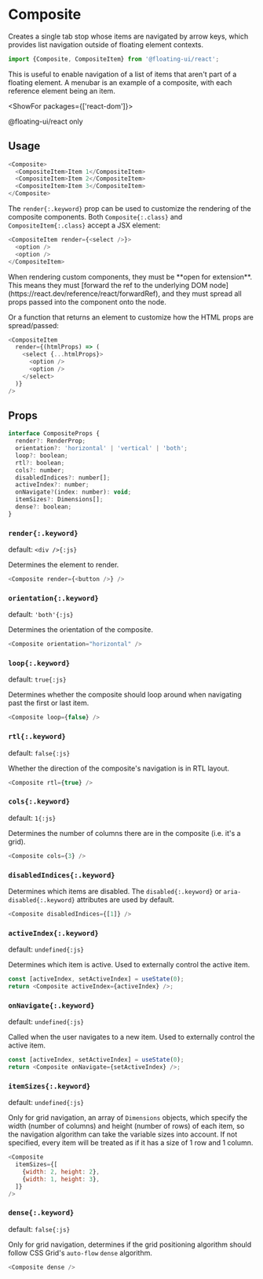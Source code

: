 <PageCard>

# Composite

Creates a single tab stop whose items are navigated by arrow
keys, which provides list navigation outside of floating element
contexts.

```js
import {Composite, CompositeItem} from '@floating-ui/react';
```

This is useful to enable navigation of a list of items that
aren't part of a floating element. A menubar is an example of a
composite, with each reference element being an item.

<ShowFor packages={['react-dom']}>

<PackageLimited>@floating-ui/react only</PackageLimited>

</ShowFor>

</PageCard>

## Usage

```js
<Composite>
  <CompositeItem>Item 1</CompositeItem>
  <CompositeItem>Item 2</CompositeItem>
  <CompositeItem>Item 3</CompositeItem>
</Composite>
```

The `render{:.keyword}` prop can be used to customize the
rendering of the composite components. Both `Composite{:.class}`
and `CompositeItem{:.class}` accept a JSX element:

```js
<CompositeItem render={<select />}>
  <option />
  <option />
</CompositeItem>
```

<Notice type="error" title="Important">
  When rendering custom components, they must be **open for
  extension**. This means they must [forward the ref to the
  underlying DOM
  node](https://react.dev/reference/react/forwardRef), and they
  must spread all props passed into the component onto the node.
</Notice>

Or a function that returns an element to customize how the HTML
props are spread/passed:

```js
<CompositeItem
  render={(htmlProps) => (
    <select {...htmlProps}>
      <option />
      <option />
    </select>
  )}
/>
```

## Props

```js
interface CompositeProps {
  render?: RenderProp;
  orientation?: 'horizontal' | 'vertical' | 'both';
  loop?: boolean;
  rtl?: boolean;
  cols?: number;
  disabledIndices?: number[];
  activeIndex?: number;
  onNavigate?(index: number): void;
  itemSizes?: Dimensions[];
  dense?: boolean;
}
```

### `render{:.keyword}`

default: `<div />{:js}`

Determines the element to render.

```js
<Composite render={<button />} />
```

### `orientation{:.keyword}`

default: `'both'{:js}`

Determines the orientation of the composite.

```js
<Composite orientation="horizontal" />
```

### `loop{:.keyword}`

default: `true{:js}`

Determines whether the composite should loop around when
navigating past the first or last item.

```js
<Composite loop={false} />
```

### `rtl{:.keyword}`

default: `false{:js}`

Whether the direction of the composite's navigation is in RTL
layout.

```js
<Composite rtl={true} />
```

### `cols{:.keyword}`

default: `1{:js}`

Determines the number of columns there are in the composite (i.e.
it's a grid).

```js
<Composite cols={3} />
```

### `disabledIndices{:.keyword}`

Determines which items are disabled. The `disabled{:.keyword}` or
`aria-disabled{:.keyword}` attributes are used by default.

```js
<Composite disabledIndices={[1]} />
```

### `activeIndex{:.keyword}`

default: `undefined{:js}`

Determines which item is active. Used to externally control the
active item.

```js
const [activeIndex, setActiveIndex] = useState(0);
return <Composite activeIndex={activeIndex} />;
```

### `onNavigate{:.keyword}`

default: `undefined{:js}`

Called when the user navigates to a new item. Used to externally
control the active item.

```js
const [activeIndex, setActiveIndex] = useState(0);
return <Composite onNavigate={setActiveIndex} />;
```

### `itemSizes{:.keyword}`

default: `undefined{:js}`

Only for grid navigation, an array of `Dimensions` objects, which
specify the width (number of columns) and height (number of rows)
of each item, so the navigation algorithm can take the variable
sizes into account. If not specified, every item will be treated
as if it has a size of 1 row and 1 column.

```js
<Composite
  itemSizes={[
    {width: 2, height: 2},
    {width: 1, height: 3},
  ]}
/>
```

### `dense{:.keyword}`

default: `false{:js}`

Only for grid navigation, determines if the grid positioning
algorithm should follow CSS Grid's `auto-flow` `dense` algorithm.

```js
<Composite dense />
```
